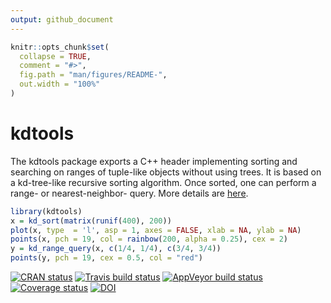 ```yaml
---
output: github_document
---
```


<!-- README.md is generated from README.Rmd. Please edit that file -->

```r
knitr::opts_chunk$set(
  collapse = TRUE,
  comment = "#>",
  fig.path = "man/figures/README-",
  out.width = "100%"
)
```
# kdtools

The kdtools package exports a C++ header implementing sorting and searching on ranges of tuple-like objects without using trees. It is based on a kd-tree-like recursive sorting algorithm. Once sorted, one can perform a range- or nearest-neighbor- query. More details are [here](https://thk686.github.io/kdtools/).

```r
library(kdtools)
x = kd_sort(matrix(runif(400), 200))
plot(x, type  = 'l', asp = 1, axes = FALSE, xlab = NA, ylab = NA)
points(x, pch = 19, col = rainbow(200, alpha = 0.25), cex = 2)
y = kd_range_query(x, c(1/4, 1/4), c(3/4, 3/4))
points(y, pch = 19, cex = 0.5, col = "red")
```

[![CRAN status](https://www.r-pkg.org/badges/version/kdtools)](https://cran.r-project.org/package=kdtools) [![Travis build status](https://travis-ci.org/thk686/kdtools.svg?branch=master)](https://travis-ci.org/thk686/kdtools) [![AppVeyor build status](https://ci.appveyor.com/api/projects/status/github/thk686/kdtools?branch=master&svg=true)](https://ci.appveyor.com/project/thk686/kdtools) [![Coverage status](https://codecov.io/gh/thk686/kdtools/branch/master/graph/badge.svg)](https://codecov.io/github/thk686/kdtools?branch=master) [![DOI](https://zenodo.org/badge/125262786.svg)](https://zenodo.org/badge/latestdoi/125262786)
